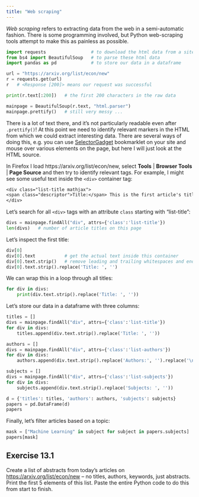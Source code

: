 ```yaml
---
title: "Web scraping"
---
```


<!-- Marie's Web scraping with Python https://mint.westdri.ca/python/ws_webscraping -->

*Web scraping* refers to extracting data from the web in a semi-automatic fashion. There is some programming
involved, but Python web-scraping tools attempt to make this as painless as possible.

```py
import requests                 # to download the html data from a site
from bs4 import BeautifulSoup   # to parse these html data
import pandas as pd             # to store our data in a dataframe

url = "https://arxiv.org/list/econ/new"
r = requests.get(url)
r   # <Response [200]> means our request was successful

print(r.text[:200])   # the first 200 characters in the raw data

mainpage = BeautifulSoup(r.text, "html.parser")
mainpage.prettify()   # still very messy ...
```

There is a lot of text there, and it's not particularly readable even after `.prettify()`! At this point we
need to identify relevant markers in the HTML from which we could extract interesting data. There are several
ways of doing this, e.g. you can use [SelectorGadget](https://selectorgadget.com) bookmarklet on your site and
mouse over various elements on the page, but here I will just look at the HTML source.

In Firefox I load https://arxiv.org/list/econ/new, select **Tools** | **Browser Tools** | **Page Source** and
then try to identify relevant tags. For example, I might see some useful text inside the `<div>` container
tag:

```txt
<div class="list-title mathjax">
<span class="descriptor">Title:</span> This is the first article's title
</div>
```

Let's search for all `<div>` tags with an attribute `class` starting with "list-title":

```py
divs = mainpage.findAll("div", attrs={'class':'list-title'})
len(divs)   # number of article titles on this page
```

Let's inspect the first title:

```py
div[0]
div[0].text           # get the actual text inside this container
div[0].text.strip()   # remove leading and trailing whitespaces and end-of-line characters
div[0].text.strip().replace('Title: ', '')
```

We can wrap this in a loop through all titles:

```py
for div in divs:
    print(div.text.strip().replace('Title: ', ''))
```

Let's store our data in a dataframe with three columns:

```py
titles = []
divs = mainpage.findAll("div", attrs={'class':'list-title'})
for div in divs:
    titles.append(div.text.strip().replace('Title: ', ''))

authors = []
divs = mainpage.findAll("div", attrs={'class':'list-authors'})
for div in divs:
    authors.append(div.text.strip().replace('Authors:', '').replace('\n', ''))

subjects = []
divs = mainpage.findAll("div", attrs={'class':'list-subjects'})
for div in divs:
    subjects.append(div.text.strip().replace('Subjects: ', ''))

d = {'titles': titles, 'authors': authors, 'subjects': subjects}
papers = pd.DataFrame(d)
papers
```

Finally, let's filter articles based on a topic:
```py
mask = ["Machine Learning" in subject for subject in papers.subjects]
papers[mask]
```

::: {.callout-caution collapse="true"}
## Exercise 13.1
Create a list of abstracts from today's articles on <https://arxiv.org/list/econ/new>{target="_blank"} -- no
titles, authors, keywords, just abstracts. Print the first 5 elements of this list. Paste the entire Python
code to do this from start to finish.
:::

<!-- ```py -->
<!-- import requests                 # to download the html data from a site -->
<!-- from bs4 import BeautifulSoup   # to parse these html data -->
<!-- import pandas as pd             # to store our data in a dataframe -->

<!-- url = "https://arxiv.org/list/econ/new" -->
<!-- r = requests.get(url) -->
<!-- mainpage = BeautifulSoup(r.text, "html.parser") -->

<!-- info = mainpage.findAll("p", attrs={'class':'mathjax'}) -->
<!-- abstracts = [] -->
<!-- for i in info: -->
<!--     abstracts.append(i.text.strip().replace("\n", " ")) -->

<!-- abstracts[:5] -->
<!-- ``` -->
